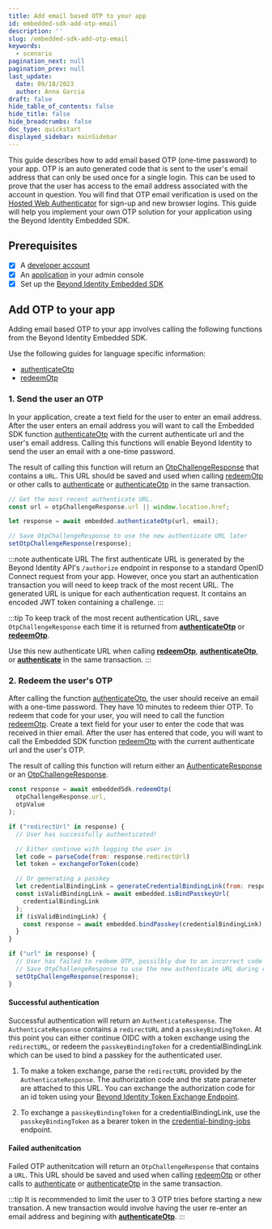 ```yaml
---
title: Add email based OTP to your app
id: embedded-sdk-add-otp-email
description: ''
slug: /embedded-sdk-add-otp-email
keywords:
  - scenario
pagination_next: null
pagination_prev: null
last_update:
  date: 09/18/2023
  author: Anna Garcia
draft: false
hide_table_of_contents: false
hide_title: false
hide_breadcrumbs: false
doc_type: quickstart
displayed_sidebar: mainSidebar
---
```



This guide describes how to add email based OTP (one-time password) to your app. OTP is an auto generated code that is sent to the user's email address that can only be used once for a single login. This can be used to prove that the user has access to the email address associated with the account in question. You will find that OTP email verification is used on the [Hosted Web Authenticator](/docs/authentication#hosted-web) for sign-up and new browser logins. This guide will help you implement your own OTP solution for your application using the Beyond Identity Embedded SDK.

## Prerequisites

- [x] A [developer account](https://www.beyondidentity.com/developers)
- [x] An [application](/docs/add-an-application) in your admin console
- [x] Set up the [Beyond Identity Embedded SDK](/docs/sdk-setup)

## Add OTP to your app

Adding email based OTP to your app involves calling the following functions from the Beyond Identity Embedded SDK.

Use the following guides for language specific information:

- [authenticateOtp](/docs/embedded-reference-authenticateOtp)
- [redeemOtp](/docs/embedded-reference-redeemOtp)

### 1. Send the user an OTP

In your application, create a text field for the user to enter an email address. After the user enters an email address you will want to call the Embedded SDK function [authenticateOtp](/docs/embedded-reference-authenticateOtp) with the current authenticate url and the user's email address. Calling this functions will enable Beyond Identity to send the user an email with a one-time password.

The result of calling this function will return an [OtpChallengeResponse](/docs/embedded-reference-authenticateOtp#returns) that contains a `URL`. This URL should be saved and used when calling [redeemOtp](/docs/embedded-reference-redeemOtp) or other calls to [authenticate](/docs/embedded-reference-authenticate) or [authenticateOtp](/docs/embedded-reference-authenticateOtp) in the same transaction.

```javascript
// Get the most recent authenticate URL.
const url = otpChallengeResponse.url || window.location.href;

let response = await embedded.authenticateOtp(url, email);

// Save OtpChallengeResponse to use the new authenticate URL later
setOtpChallengeResponse(response);
```

:::note authenticate URL
The first authenticate URL is generated by the Beyond Identity API's `/authorize` endpoint in response to a standard OpenID Connect request from your app. However, once you start an authentication transaction you will need to keep track of the most recent URL. The generated URL is unique for each authentication request. It contains an encoded JWT token containing a challenge.
:::

:::tip
To keep track of the most recent authentication URL, save `OtpChallengeResponse` each time it is returned from **[authenticateOtp](/docs/embedded-reference-authenticateOtp)** or **[redeemOtp](/docs/embedded-reference-redeemOtp)**.

Use this new authenticate URL when calling **[redeemOtp](/docs/embedded-reference-redeemOtp)**, **[authenticateOtp](/docs/embedded-reference-authenticateOtp)**, or **[authenticate](/docs/embedded-reference-authenticate)** in the same transaction.
:::

### 2. Redeem the user's OTP

After calling the function [authenticateOtp](/docs/embedded-reference-authenticateOtp), the user should receive an email with a one-time password. They have 10 minutes to redeem thier OTP. To redeem that code for your user, you will need to call the function [redeemOtp](/docs/embedded-reference-redeemOtp). Create a text field for your user to enter the code that was received in thier email. After the user has entered that code, you will want to call the Embedded SDK function [redeemOtp](/docs/embedded-reference-redeemOtp) with the current authenticate url and the user's OTP.

The result of calling this function will return either an [AuthenticateResponse](/docs/embedded-reference-redeemOtp#returns) or an [OtpChallengeResponse](/docs/embedded-reference-redeemOtp#returns).

```javascript
const response = await embeddedSdk.redeemOtp(
  otpChallengeResponse.url,
  otpValue
);

if ("redirectUrl" in response) {
  // User has successfully authenticated!

  // Either continue with logging the user in
  let code = parseCode(from: response.redirectUrl)
  let token = exchangeForToken(code)

  // Or generating a passkey
  let credentialBindingLink = generateCredentialBindingLink(from: response.passkeyBindingToken)
  const isValidBindingLink = await embedded.isBindPasskeyUrl(
    credentialBindingLink
  );
  if (isValidBindingLink) {
    const response = await embedded.bindPasskey(credentialBindingLink);
  }
}

if ("url" in response) {
  // User has failed to redeem OTP, possilbly due to an incorrect code entry
  // Save OtpChallengeResponse to use the new authenticate URL during retry.
  setOtpChallengeResponse(response);
}
```

#### Successful authentication

Successful authentication will return an `AuthenticateResponse`. The `AuthenticateResponse` contains a `redirectURL` and a `passkeyBindingToken`. At this point you can either continue OIDC with a token exchange using the `redirectURL`, or redeem the `passkeyBindingToken` for a credentialBindingLink which can be used to bind a passkey for the authenticated user.

1. To make a token exchange, parse the `redirectURL` provided by the `AuthenticateResponse`. The authorization code and the state parameter are attached to this URL. You can exchange the authorization code for an id token using your [Beyond Identity Token Exchange Endpoint](/docs/embedded-sdk-add-authentication?token-auth-method=client_secret_basic#call-the-token-endpoint-for-token-exchange).

2. To exchange a `passkeyBindingToken` for a credentialBindingLink, use the `passkeyBindingToken` as a bearer token in the [credential-binding-jobs](https://developer.beyondidentity.com/api/v1#tag/Credential-Binding-Jobs) endpoint.

<MultiLanguageCodeBlock
  curl='curl "https://auth-$(REGION).beyondidentity.com/v1/tenants/$(TENANT_ID)/realms/$(REALM_ID)/applications/$(APPLICATION_ID)/credential-binding-jobs" \
  -X POST \
  -H "Authorization: Bearer $(passkeyBindingToken)"'
  title="/credential-binding-jobs"
/>

#### Failed authenitcation

Failed OTP authenitcation will return an `OtpChallengeResponse` that contains a `URL`. This URL should be saved and used when calling [redeemOtp](/docs/embedded-reference-redeemOtp) or other calls to [authenticate](/docs/embedded-reference-authenticate) or [authenticateOtp](/docs/embedded-reference-authenticateOtp) in the same transaction.

:::tip
It is recommended to limit the user to 3 OTP tries before starting a new transation. A new transaction would involve having the user re-enter an email address and begining with **[authenticateOtp](/docs/embedded-reference-authenticateOtp)**.
:::
